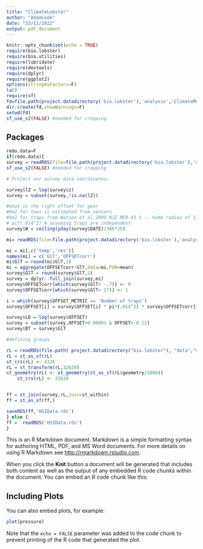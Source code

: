 ```yaml
---
title: "ClimateLobster"
author: "AdamCook"
date: "23/11/2022"
output: pdf_document
---
```


```r
knitr::opts_chunk$set(echo = TRUE)
require(bio.lobster)
require(bio.utilities)
require(lubridate)
require(devtools)
require(dplyr)
require(ggplot2)
options(stringAsFactors=F)
la()
require(sf)
fd=file.path(project.datadirectory('bio.lobster'),'analysis','ClimateModelling')
dir.create(fd,showWarnings=F)
setwd(fd)
sf_use_s2(FALSE) #needed for cropping

```

## Packages


```r
redo.data=F
if(redo.data){
survey = readRDS(file=file.path(project.datadirectory('bio.lobster'),'data','BaseDataForClimateModelSize.rds'))
sf_use_s2(FALSE) #needed for cropping

# Project our survey data coordinates:

survey$lZ = log(survey$z)
survey = subset(survey,!is.na(lZ))

#what is the right offset for gear
#km2 for tows is estimated from sensors
#km2 for traps from Watson et al 2009 NJZ MFR 43 1 -- home radius of 17m, bait radius of 11m == 28m 'attraction zone'
# pi*(.014^2) # assuming traps are independent
survey$W = ceiling(yday(survey$DATE)/366*25)

mi= readRDS(file=file.path(project.datadirectory('bio.lobster'),'analysis','ClimateModelling','tempCatchability.rds'))

mi = mi[,c('temp','res')]
names(mi) = c('GlT','OFFSETcorr')
mi$GlT = round(mi$GlT,1)
mi = aggregate(OFFSETcorr~GlT,data=mi,FUN=mean)
survey$GlT = round(survey$GlT,1)
survey = dplyr::full_join(survey,mi)
survey$OFFSETcorr[which(survey$GlT< -.7)] <- 0
survey$OFFSETcorr[which(survey$GlT> 17)] <- 1

i = which(survey$OFFSET_METRIC == 'Number of traps')
survey$OFFSET[i] = survey$OFFSET[i] * pi*(.014^2) * survey$OFFSETcorr[i]

survey$LO = log(survey$OFFSET)
survey = subset(survey,OFFSET>0.00001 & OFFSET< 0.12)
survey$BT = survey$GlT

#defining groups

rL = readRDS(file.path( project.datadirectory("bio.lobster"), "data","maps","LFAPolysSF.rds"))
rL = st_as_sf(rL)
st_crs(rL) <- 4326
rL = st_transform(rL,32620) 
st_geometry(rL) <- st_geometry(st_as_sf(rL$geometry/1000)) 
	st_crs(rL) <- 32620


ff = st_join(survey,rL,join=st_within)
ff = st_as_sf(ff,)

saveRDS(ff,'HSIData.rds')
} else {
ff =  readRDS('HSIData.rds')
}
```



This is an R Markdown document. Markdown is a simple formatting syntax for authoring HTML, PDF, and MS Word documents. For more details on using R Markdown see <http://rmarkdown.rstudio.com>.

When you click the **Knit** button a document will be generated that includes both content as well as the output of any embedded R code chunks within the document. You can embed an R code chunk like this:



## Including Plots

You can also embed plots, for example:

```r
plot(pressure)
```

Note that the `echo = FALSE` parameter was added to the code chunk to prevent printing of the R code that generated the plot.

